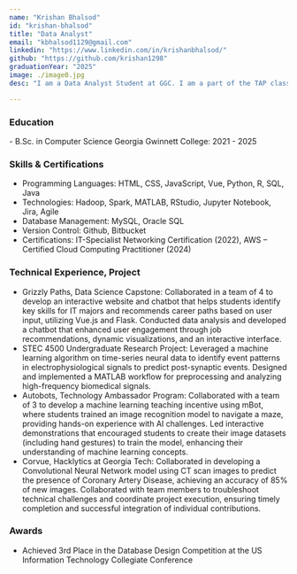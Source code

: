 ```yaml
---
name: "Krishan Bhalsod"
id: "krishan-bhalsod"
title: "Data Analyst"
email: "kbhalsod1129@gmail.com"
linkedin: "https://www.linkedin.com/in/krishanbhalsod/"
github: "https://github.com/krishan1298"
graduationYear: "2025"
image: ./image0.jpg
desc: "I am a Data Analyst Student at GGC. I am a part of the TAP class in Spring 2025. My group and I created an interactive mBot project where students create their own gestures to control the robot's movements. The  goal is to teach students how AI works and the challenges faced with training."

---
```


### Education
<div>
- B.Sc. in Computer Science Georgia Gwinnett College: 2021 - 2025
</div>

### Skills & Certifications
<ul>
  <li> Programming Languages: HTML, CSS, JavaScript, Vue, Python, R, SQL, Java</li>
  <li>Technologies: Hadoop, Spark, MATLAB, RStudio, Jupyter Notebook, Jira, Agile </li>
  <li>Database Management: MySQL, Oracle SQL</li>
  <li>Version Control: Github, Bitbucket </li>
  <li>Certifications: IT-Specialist Networking Certification (2022), AWS – Certified Cloud Computing Practitioner (2024)</li>
</ul>



### Technical Experience, Project
<ul>
  <li>Grizzly Paths, Data Science Capstone: Collaborated in a team of 4 to develop an interactive website and chatbot that helps students identify key skills for IT majors and recommends career paths based on user input, utilizing Vue.js and Flask. Conducted data analysis and developed a chatbot that enhanced user engagement through job recommendations, dynamic visualizations, and an interactive interface. </li>
  <li>STEC 4500 Undergraduate Research Project: Leveraged a machine learning algorithm on time-series neural data to identify event patterns in electrophysiological signals to predict post-synaptic events. Designed and implemented a MATLAB workflow for preprocessing and analyzing high-frequency biomedical signals. </li>
  <li>Autobots, Technology Ambassador Program: Collaborated with a team of 3 to develop a machine learning teaching incentive using mBot, where students trained an image recognition model to navigate a maze, providing hands-on experience with AI challenges. Led interactive demonstrations that encouraged students to create their image datasets (including hand gestures) to train the model, enhancing their understanding of machine learning concepts. </li>
  <li>Corvue, Hacklytics at Georgia Tech: Collaborated in developing a Convolutional Neural Network model using CT scan images to predict the presence of Coronary Artery Disease, achieving an accuracy of 85% of new images. Collaborated with team members to troubleshoot technical challenges and coordinate project execution, ensuring timely completion and successful integration of individual contributions.</li>
</ul>

### Awards
<ul>
<li> Achieved 3rd Place in the Database Design Competition at the US Information Technology Collegiate Conference
</ul>

